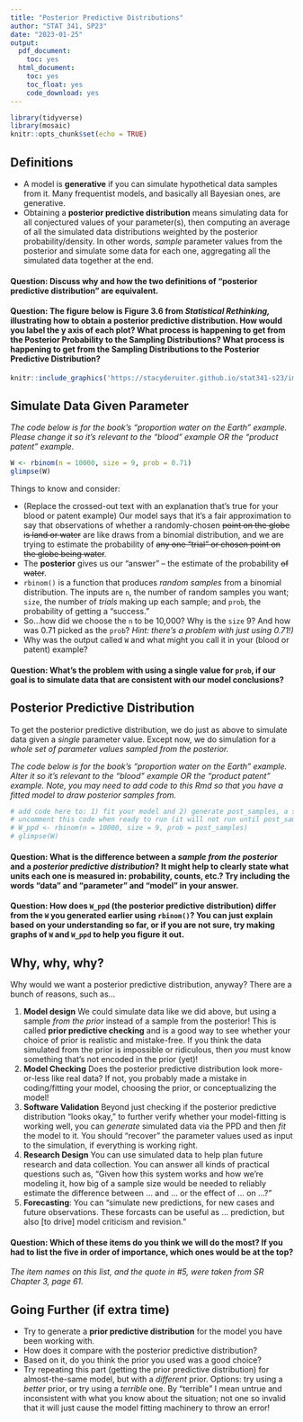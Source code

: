 ```yaml
---
title: "Posterior Predictive Distributions"
author: "STAT 341, SP23"
date: "2023-01-25"
output:
  pdf_document:
    toc: yes
  html_document:
    toc: yes
    toc_float: yes
    code_download: yes
---
```


```r
library(tidyverse)
library(mosaic)
knitr::opts_chunk$set(echo = TRUE)
```

## Definitions

- A model is **generative** if you can simulate hypothetical data samples from it. Many frequentist models, and basically all Bayesian ones, are generative.
- Obtaining a **posterior predictive distribution** means simulating data for all conjectured values of your parameter(s), then computing an average of all the simulated data distributions weighted by the posterior probability/density. In other words, *sample* parameter values from the posterior and simulate some data for each one, aggregating all the simulated data together at the end.

#### Question: Discuss why and how the two definitions of "posterior predictive distribution" are equivalent.
 
#### Question: The figure below is Figure 3.6 from *Statistical Rethinking,* illustrating how to obtain a posterior predictive distribution. How would you label the y axis of each plot? What process is happening to get from the Posterior Probability to the Sampling Distributions? What process is happening to get from the Sampling Distributions to the Posterior Predictive Distribution? 

```r
knitr::include_graphics('https://stacyderuiter.github.io/stat341-s23/images/SRfig3p6.png')
```


## Simulate Data Given Parameter

*The code below is for the book's "proportion water on the Earth" example. Please change it so it's relevant to the "blood" example OR the "product patent" example.*

```r
W <- rbinom(n = 10000, size = 9, prob = 0.71)
glimpse(W)
```

Things to know and consider:

- (Replace the crossed-out text with an explanation that's true for your blood or patent example) Our model says that it's a fair approximation to say that observations of whether a randomly-chosen ~~point on the globe is land or water~~ are like draws from a binomial distribution, and we are trying to estimate the probability of ~~any one "trial" or chosen point on the globe being water~~.
- The **posterior** gives us our "answer" -- the estimate of the probability ~~of water~~.
- `rbinom()` is a function that produces *random samples* from a binomial distribution. The inputs are `n`, the number of random samples you want; `size`, the number of *trials* making up each sample; and `prob`, the probability of getting a "success."
- So...how did we choose the `n` to be 10,000? Why is the `size` 9? And how was 0.71 picked as the `prob`? *Hint: there's a problem with just using 0.71!)*
- Why was the output called `W` and what might you call it in your (blood or patent) example?

#### Question: What's the problem with using a single value for `prob`, if our goal is to simulate data that are consistent with our model conclusions?

## Posterior Predictive Distribution

To get the posterior predictive distribution, we do just as above to simulate data given a *single* parameter value. Except now, we do simulation for a *whole set of parameter values sampled from the posterior.*

*The code below is for the book's "proportion water on the Earth" example. Alter it so it's relevant to the "blood" example OR the "product patent" example. Note, you may need to add code to this Rmd so that you have a fitted model to draw posterior samples from.*

```r
# add code here to: 1) fit your model and 2) generate post_samples, a sample from the posterior, from it
# uncomment this code when ready to run (it will not run until post_samples exists!)
# W_ppd <- rbinom(n = 10000, size = 9, prob = post_samples)
# glimpse(W)
```

#### Question: What is the difference between a *sample from the posterior* and a *posterior predictive distribution*? It might help to clearly state what units each one is measured in: probability, counts, etc.? Try including the words "data" and "parameter" and "model" in your answer.

#### Question: How does `W_ppd` (the posterior predictive distribution) differ from the `W` you generated earlier using `rbinom()`?  You can just explain based on your understanding so far, or if you are not sure, try making graphs of `W` and `W_ppd` to help you figure it out.

## Why, why, why?

Why would we want a posterior predictive distribution, anyway? There are a bunch of reasons, such as...

1. **Model design** We could simulate data like we did above, but using a sample *from the prior* instead of a sample from the posterior! This is called **prior predictive checking** and is a good way to see whether your choice of prior is realistic and mistake-free. If you think the data simulated from the prior is impossible or ridiculous, then *you* must know something that's not encoded in the prior (yet)!
2. **Model Checking** Does the posterior predictive distribution look more-or-less like real data? If not, you probably made a mistake in coding/fitting your model, choosing the prior, or conceptualizing the model!
3. **Software Validation** Beyond just checking if the posterior predictive distribution "looks okay," to further verify whether your model-fitting is working well, you can *generate* simulated data via the PPD and then *fit* the model to it. You should "recover" the parameter values used as input to the simulation, if everything is working right.
4. **Research Design** You can use simulated data to help plan future research and data collection. You can answer all kinds of practical questions such as, "Given how this system works and how we're modeling it, how big of a sample size would be needed to reliably estimate the difference between ... and ... or the effect of ... on ...?"
5. **Forecasting**: You can "simulate new predictions, for new cases and future observations. These forcasts can be useful as ... prediction, but also [to drive] model criticism and revision."

#### Question: Which of these items do you think we will do the most? If you had to list the five in order of importance, which ones would be at the top?

*The item names on this list, and the quote in #5, were taken from SR Chapter 3, page 61.*

## Going Further (if extra time)

- Try to generate a **prior predictive distribution** for the model you have been working with. 
- How does it compare with the posterior predictive distribution? 
- Based on it, do you think the prior you used was a good choice?
- Try repeating this part (getting the prior predictive distribution) for almost-the-same model, but with a *different* prior.  Options: try using a *better* prior, or try using a *terrible* one. By "terrible" I mean untrue and inconsistent with what you know about the situation; not one so invalid that it will just cause the model fitting machinery to throw an error!

